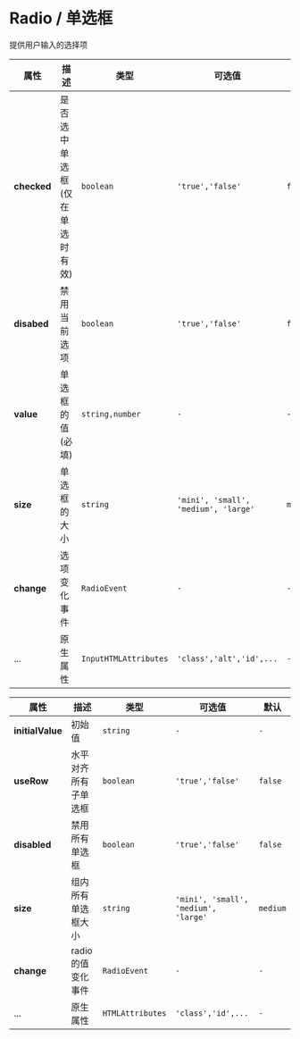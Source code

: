 

# Radio / 单选框

提供用户输入的选择项

<fect-CodeShow title="默认的" name="ex-radio-default"/>

<fect-CodeShow title="组" desc="一组可控选择的数值" name="ex-radio-group"/>

<fect-CodeShow title="更多风格的" name="ex-radio-more"/>

<fect-Attributes>

<fect-AttributesTitle title="Radio Props" />

| 属性        | 描述                           | 类型                  | 可选值                               | 默认     |
| ----------- | ------------------------------ | --------------------- | ------------------------------------ | -------- |
| **checked** | 是否选中单选框(仅在单选时有效) | `boolean`             | `'true','false'`                     | `false`  |
| **disabed** | 禁用当前选项                   | `boolean`             | `'true','false'`                     | `false`  |
| **value**   | 单选框的值(必填)               | `string,number`       | `-`                                  | `-`      |
| **size**    | 单选框的大小                   | `string`              | `'mini', 'small', 'medium', 'large'` | `medium` |
| **change**  | 选项变化事件                   | `RadioEvent`          | `-`                                  | `-`      |
| ...         | 原生属性                       | `InputHTMLAttributes` | `'class','alt','id',...`             | `-`      |

</fect-Attributes>

<fect-Attributes>
  
<fect-AttributesTitle title="RadioGroup Props" />

| 属性             | 描述                 | 类型             | 可选值                               | 默认     |
| ---------------- | -------------------- | ---------------- | ------------------------------------ | -------- |
| **initialValue** | 初始值               | `string`         | `-`                                  | `-`      |
| **useRow**       | 水平对齐所有子单选框 | `boolean`        | `'true','false'`                     | `false`  |
| **disabled**     | 禁用所有单选框       | `boolean`        | `'true','false'`                     | `false`  |
| **size**         | 组内所有单选框大小   | `string`         | `'mini', 'small', 'medium', 'large'` | `medium` |
| **change**       | radio 的值变化事件   | `RadioEvent`     | `-`                                  | `-`      |
| ...              | 原生属性             | `HTMLAttributes` | `'class','id',...`                   | `-`      |

</fect-Attributes>